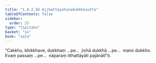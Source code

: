 ```yaml
---
title: "1.4.2.56 Ajjhattāyatanadukkhasutta"
tableOfContents: false
sidebar:
  order: 25
type: "tipitaka"
basket: "su"
book: "sala"
---
```



<DynamicBreadcrumb />

<Division number="223" book="sala" bookNo="13" page="366">

<Paragraph number="915" book="sala">
“Cakkhu, bhikkhave, dukkhaṃ …pe…  jivhā dukkhā …pe…  mano dukkho. Evaṃ passaṃ …pe…  nāparaṃ itthattāyāti pajānātī”ti.
</Paragraph>
</Division>